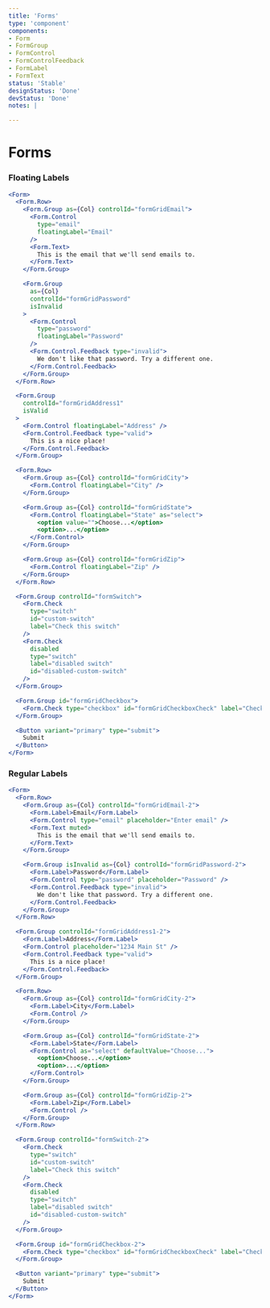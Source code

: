 ```yaml
---
title: 'Forms'
type: 'component'
components:
- Form
- FormGroup
- FormControl
- FormControlFeedback
- FormLabel
- FormText
status: 'Stable'
designStatus: 'Done'
devStatus: 'Done'
notes: |

---
```




# Forms




### Floating Labels

```jsx live
<Form>
  <Form.Row>
    <Form.Group as={Col} controlId="formGridEmail">
      <Form.Control
        type="email"
        floatingLabel="Email"
      />
      <Form.Text>
        This is the email that we'll send emails to.
      </Form.Text>
    </Form.Group>

    <Form.Group
      as={Col}
      controlId="formGridPassword"
      isInvalid
    >
      <Form.Control
        type="password"
        floatingLabel="Password"
      />
      <Form.Control.Feedback type="invalid">
        We don't like that password. Try a different one.
      </Form.Control.Feedback>
    </Form.Group>
  </Form.Row>

  <Form.Group
    controlId="formGridAddress1"
    isValid
  >
    <Form.Control floatingLabel="Address" />
    <Form.Control.Feedback type="valid">
      This is a nice place!
    </Form.Control.Feedback>
  </Form.Group>

  <Form.Row>
    <Form.Group as={Col} controlId="formGridCity">
      <Form.Control floatingLabel="City" />
    </Form.Group>

    <Form.Group as={Col} controlId="formGridState">
      <Form.Control floatingLabel="State" as="select">
        <option value="">Choose...</option>
        <option>...</option>
      </Form.Control>
    </Form.Group>

    <Form.Group as={Col} controlId="formGridZip">
      <Form.Control floatingLabel="Zip" />
    </Form.Group>
  </Form.Row>

  <Form.Group controlId="formSwitch">
    <Form.Check
      type="switch"
      id="custom-switch"
      label="Check this switch"
    />
    <Form.Check
      disabled
      type="switch"
      label="disabled switch"
      id="disabled-custom-switch"
    />
  </Form.Group>

  <Form.Group id="formGridCheckbox">
    <Form.Check type="checkbox" id="formGridCheckboxCheck" label="Check me out" />
  </Form.Group>

  <Button variant="primary" type="submit">
    Submit
  </Button>
</Form>
```



### Regular Labels

```jsx live
<Form>
  <Form.Row>
    <Form.Group as={Col} controlId="formGridEmail-2">
      <Form.Label>Email</Form.Label>
      <Form.Control type="email" placeholder="Enter email" />
      <Form.Text muted>
        This is the email that we'll send emails to.
      </Form.Text>
    </Form.Group>

    <Form.Group isInvalid as={Col} controlId="formGridPassword-2">
      <Form.Label>Password</Form.Label>
      <Form.Control type="password" placeholder="Password" />
      <Form.Control.Feedback type="invalid">
        We don't like that password. Try a different one.
      </Form.Control.Feedback>
    </Form.Group>
  </Form.Row>

  <Form.Group controlId="formGridAddress1-2">
    <Form.Label>Address</Form.Label>
    <Form.Control placeholder="1234 Main St" />
    <Form.Control.Feedback type="valid">
      This is a nice place!
    </Form.Control.Feedback>
  </Form.Group>

  <Form.Row>
    <Form.Group as={Col} controlId="formGridCity-2">
      <Form.Label>City</Form.Label>
      <Form.Control />
    </Form.Group>

    <Form.Group as={Col} controlId="formGridState-2">
      <Form.Label>State</Form.Label>
      <Form.Control as="select" defaultValue="Choose...">
        <option>Choose...</option>
        <option>...</option>
      </Form.Control>
    </Form.Group>

    <Form.Group as={Col} controlId="formGridZip-2">
      <Form.Label>Zip</Form.Label>
      <Form.Control />
    </Form.Group>
  </Form.Row>

  <Form.Group controlId="formSwitch-2">
    <Form.Check
      type="switch"
      id="custom-switch"
      label="Check this switch"
    />
    <Form.Check
      disabled
      type="switch"
      label="disabled switch"
      id="disabled-custom-switch"
    />
  </Form.Group>

  <Form.Group id="formGridCheckbox-2">
    <Form.Check type="checkbox" id="formGridCheckboxCheck" label="Check me out" />
  </Form.Group>

  <Button variant="primary" type="submit">
    Submit
  </Button>
</Form>
```
